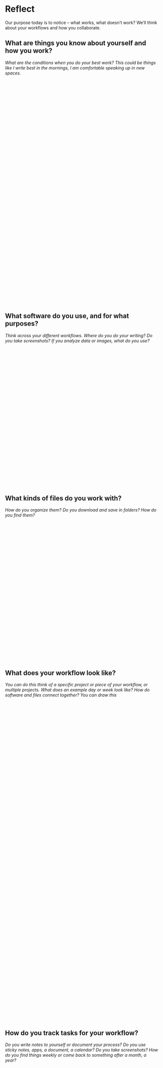 # Reflect

Our purpose today is to notice – what works, what doesn’t work? We’ll think about your workflows and how you collaborate.

## What are things you know about yourself and how you work? {.unnumbered}
::: {.callout-note appearance="minimal" icon="false"}
<!---p.1--->
*What are the conditions when you do your best work? This could be things like I write best in the mornings, I am comfortable speaking up in new spaces.*



 

 

 

 

 

 

 

 

 

 

 

 

 

 

 

 

 

 

 

 

 

 

 

 
:::





::: {.callout-tip appearance="minimal" icon="false"}
## What software do you use, and for what purposes? {.unnumbered}

<!---p.2--->

*Think across your different workflows. Where do you do your writing? Do you take screenshots? If you analyze data or images, what do you use?*

 

  

  

 

  

 

 

 
 

 

  

  

 

  

  

 
:::

::: {.callout-tip appearance="minimal" icon="false"}
## What kinds of files do you work with? {.unnumbered}

<!---p.2--->

*How do you organize them? Do you download and save in folders? How do you find them?*

 

  

  

 

  

 

 

 
 

 

  

  

 

  

  

 

:::

::: {.callout-important appearance="minimal" icon="false"}
## What does your workflow look like? {.unnumbered}

<!---p.3--->

*You can do this think of a specific project or piece of your workflow, or multiple projects. What does an example day or week look like? How do software and files connect together? You can draw this*

 

  

  

 

  

 

  

  

 

  
  
 

 

 
 

 

  

  

 

  

  

 

 

  

  

 

  

 

 

 
 

 

  

  

 

  

  

 
:::

::: {.callout-caution appearance="minimal" icon="false"}
## How do you track tasks for your workflow? {.unnumbered}

<!---p.4--->

*Do you write notes to yourself or document your process? Do you use sticky notes, apps, a document, a calendar? Do you take screenshots? How do you find things weekly or come back to something after a month, a year?*

 

  

  

 

  

 

 

 
 

 

  

  

 

  

  

 


:::

::: {.callout-caution appearance="minimal" icon="false"}
## How do you collaborate with colleagues? {.unnumbered}

<!---p.3--->

*Who is included in your workflow? How do you share files and communicate? If you think "I work alone", consider who you talk to, how do you give and receive feedback?*

 

  

  

 

  

 

 

 
 

 

  

  

 

  

  

 


:::

::: {.callout-note appearance="minimal" icon="false"}
## What feels good about your workflow? {.unnumbered}

<!---p.4--->

*There are good things about your workflow. What feels good to you?*

 

  

  

 

  

 

 

 
 

 

  

  

 

  

  

 

:::

::: {.callout-tip appearance="minimal" icon="false"}
## What feels clunky about your workflow? {.unnumbered}

<!---p.4--->

*Are there places you suspect take longer than they should? Are there things you find yourself repeating a lot (copy-pasting, clicking?)*

 

  

  

 

  

 

 

 
 

 

  

  

 

  

  

 

 

  

  

 
:::


::: {.callout-note appearance="minimal" icon="false"}
## What is top-of-mind for you?

<!---p.5--->

*What might be a focus for the next few weeks?*

 

  

  

 

  

 

  

  

 

  
  
 

 

 
 

 

  

  

 

  

  

 

 

  

  

 

  

 

 

 
 

 

  

  

 

  

  

 

:::